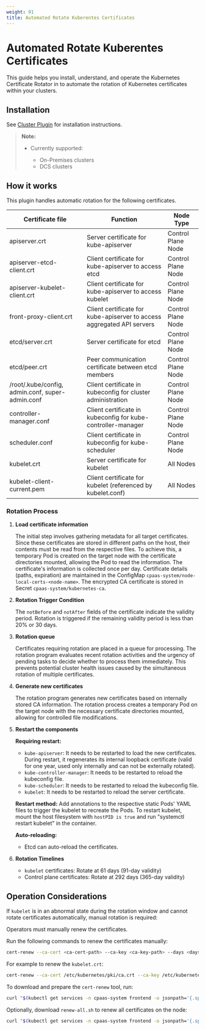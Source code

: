 ```yaml
---
weight: 91
title: Automated Rotate Kuberentes Certificates
---
```


# Automated Rotate Kuberentes Certificates

This guide helps you install, understand, and operate the Kubernetes Certificate Rotator in <Term name="productShort" textCase="upper" /> to automate the rotation of Kubernetes certificates within your clusters.

## Installation

See [Cluster Plugin](/extend/cluster_plugin.mdx) for installation instructions.

> **Note:**
>
> * Currently supported:
>
>   * On-Premises clusters
>   * DCS clusters

## How it works

This plugin handles automatic rotation for the following certificates.

| Certificate file                                 | Function                                                               | Node Type          |
| ------------------------------------------------ | ---------------------------------------------------------------------- | ------------------ |
| apiserver.crt                                    | Server certificate for kube-apiserver                                  | Control Plane Node |
| apiserver-etcd-client.crt                        | Client certificate for kube-apiserver to access etcd                   | Control Plane Node |
| apiserver-kubelet-client.crt                     | Client certificate for kube-apiserver to access kubelet                | Control Plane Node |
| front-proxy-client.crt                           | Client certificate for kube-apiserver to access aggregated API servers | Control Plane Node |
| etcd/server.crt                                  | Server certificate for etcd                                            | Control Plane Node |
| etcd/peer.crt                                    | Peer communication certificate between etcd members                    | Control Plane Node |
| /root/.kube/config, admin.conf, super-admin.conf | Client certificate in kubeconfig for cluster administration            | Control Plane Node |
| controller-manager.conf                          | Client certificate in kubeconfig for kube-controller-manager           | Control Plane Node |
| scheduler.conf                                   | Client certificate in kubeconfig for kube-scheduler                    | Control Plane Node |
| kubelet.crt                                      | Server certificate for kubelet                                         | All Nodes          |
| kubelet-client-current.pem                       | Client certificate for kubelet (referenced by kubelet.conf)            | All Nodes          |

### Rotation Process

1.  **Load certificate information**

    The initial step involves gathering metadata for all target certificates. Since these certificates are stored in different paths on the host, their contents must be read from the respective files. To achieve this, a temporary Pod is created on the target node with the certificate directories mounted, allowing the Pod to read the information. The certificate's information is collected once per day. Certificate details (paths, expiration) are maintained in the ConfigMap `cpaas-system/node-local-certs-<node-name>`. The encrypted CA certificate is stored in Secret `cpaas-system/kubernetes-ca`.

2.  **Rotation Trigger Condition**

    The `notBefore` and `notAfter` fields of the certificate indicate the validity period. Rotation is triggered if the remaining validity period is less than 20% or 30 days.

3.  **Rotation queue**

    Certificates requiring rotation are placed in a queue for processing. The rotation program evaluates recent rotation activities and the urgency of pending tasks to decide whether to process them immediately. This prevents potential cluster health issues caused by the simultaneous rotation of multiple certificates.

4.  **Generate new certificates**

    The rotation program generates new certificates based on internally stored CA information. The rotation process creates a temporary Pod on the target node with the necessary certificate directories mounted, allowing for controlled file modifications.

5.  **Restart the components**

    **Requiring restart:**

      * `kube-apiserver`: It needs to be restarted to load the new certificates. During restart, it regenerates its internal loopback certificate (valid for one year, used only internally and can not be externally rotated).
      * `kube-controller-manager`: It needs to be restarted to reload the kubeconfig file.
      * `kube-scheduler`: It needs to be restarted to reload the kubeconfig file.
      * `kubelet`: It needs to be restarted to reload the server certificate.

    **Restart method:** Add annotations to the respective static Pods' YAML files to trigger the kubelet to recreate the Pods. To restart kubelet, mount the host filesystem with `hostPID is true` and run "systemctl restart kubelet" in the container.

    **Auto-reloading:**

      * Etcd can auto-reload the certificates.

6.  **Rotation Timelines**

      * `kubelet` certificates: Rotate at 61 days (91-day validity)
      * Control plane certificates: Rotate at 292 days (365-day validity)

## Operation Considerations

If `kubelet` is in an abnormal state during the rotation window and cannot rotate certificates automatically, manual rotation is required:

Operators must manually renew the certificates.

Run the following commands to renew the certificates manually:

```bash
cert-renew --ca-cert <ca-cert-path> --ca-key <ca-key-path> --days <days> <certificate or kubeconfig 1> <certificate or kubeconfig 2> ...
```

For example to renew the `kubelet.crt`:

```bash
cert-renew --ca-cert /etc/kubernetes/pki/ca.crt --ca-key /etc/kubernetes/pki/ca.key --days 91 /etc/kubenetes/pki/kubelet.crt
```

To download and prepare the `cert-renew` tool, run:

```bash
curl "$(kubectl get services -n cpaas-system frontend -o jsonpath='{.spec.clusterIP}'):8080/cluster-cert-rotator/download/cert-renew" -o ./cert-renew && chmod +x ./cert-renew
```

Optionally, download `renew-all.sh` to renew all certificates on the node:

```bash
curl "$(kubectl get services -n cpaas-system frontend -o jsonpath='{.spec.clusterIP}'):8080/cluster-cert-rotator/download/renew-all.sh" -o ./renew-all.sh
```
